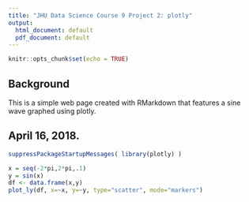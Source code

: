 ---
title: "JHU Data Science Course 9 Project 2: plotly"
output:
  html_document: default
  pdf_document: default
---

```{r setup, include=FALSE}
knitr::opts_chunk$set(echo = TRUE)
```

## Background

This is a simple web page created with RMarkdown that features a sine wave graphed using plotly.

## April 16, 2018.

```{r, echo=TRUE}
suppressPackageStartupMessages( library(plotly) )

x = seq(-2*pi,2*pi,.1)
y = sin(x)
df <- data.frame(x,y)
plot_ly(df, x=~x, y=~y, type="scatter", mode="markers")
```

